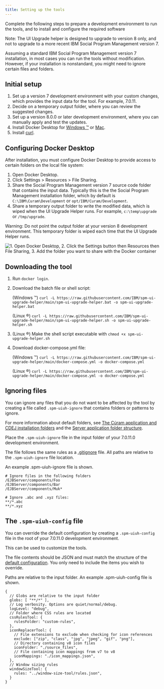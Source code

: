 ```yaml
---
title: Setting up the tools
---
```


Complete the following steps to prepare a development environment to run the tools, and to install and configure the required software

<InlineNotification>
   Note: The UI Upgrade helper is designed to upgrade to version 8 only, and not to upgrade to a more recent IBM Social Program Management version 7.

</InlineNotification>

Assuming a standard IBM Social Program Management version 7 installation, in most cases you can run the tools without modification. However, if your installation is nonstandard, you might need to ignore certain files and folders.

## Initial setup

1. Set up a version 7 development environment with your custom changes, which provides the input data for the tool. For example, 7.0.11.
2. Decide on a temporary output folder, where you can review the suggested changes.
3. Set up a version 8.0.0 or later development environment, where you can manually apply and test the updates.
4. Install Docker Desktop for [Windows ™️](https://docs.docker.com/docker-for-windows/install/) or [Mac](https://docs.docker.com/docker-for-mac/install/).
5. Install [curl](https://curl.se/download.html).

## Configuring Docker Desktop

After installation, you must configure Docker Desktop to provide access to certain folders on the local file system:

1. Open Docker Desktop.
2. Click Settings > Resources > File Sharing.
3. Share the Social Program Management version 7 source code folder that contains the input data. Typically this is the the Social Program Management installation folder, which by default is  `C:\IBM\Curam\Development` or `opt/IBM/Curam/Development`.
4. Share a temporary output folder to write the modified data, which is wiped when the UI Upgrade Helper runs. For example,  `c:\temp\upgrade` or `/tmp/upgrade`.

<InlineNotification>
Warning: Do not point the output folder at your version 8 development environment. This temporary folder is wiped each time that the UI Upgrade Helper runs.
</InlineNotification>

![1. Open Docker Desktop, 2. Click the Settings button then Resources then File Sharing, 3. Add the folder you want to share with the Docker container](../../images/docker-volume-sharing.png "Docker volume sharing screenshot")

## Downloading the tool

1. Run `docker login`.

2. Download the batch file or shell script:

   (Windows ™️) `curl -L https://raw.githubusercontent.com/IBM/spm-ui-upgrade-helper/main/spm-ui-upgrade-helper.bat -o spm-ui-upgrade-helper.bat`

   (Linux ®️) `curl -L https://raw.githubusercontent.com/IBM/spm-ui-upgrade-helper/main/spm-ui-upgrade-helper.sh -o spm-ui-upgrade-helper.sh`

3. (Linux ®️) Make the shell script executable with `chmod +x spm-ui-upgrade-helper.sh`

4. Download docker-compose.yml file:

   (Windows ™️) `curl -L https://raw.githubusercontent.com/IBM/spm-ui-upgrade-helper/main/docker-compose.yml -o docker-compose.yml`
  
   (Linux ®️) `curl -L https://raw.githubusercontent.com/IBM/spm-ui-upgrade-helper/main/docker-compose.yml -o docker-compose.yml`

## Ignoring files

You can ignore any files that you do not want to be affected by the tool by creating a file called `.spm-uiuh-ignore` that contains folders or patterns to ignore.

For more information about default folders, see [The Cúram application and CDEJ installation folders](https://www.ibm.com/docs/en/spm/8.0.1?topic=environment-cram-application-cdej-installation-folders) and the [Server application folder structure](https://www.ibm.com/docs/en/spm/8.0.1?topic=application-directory-structure).

Place the `.spm-uiuh-ignore` file in the input folder of your 7.0.11.0 development environment.

The file follows the same rules as a [.gitignore](http://git-scm.com/docs/gitignore) file. All paths are relative to the `.spm-uiuh-ignore` file location.

An example .spm-uiuh-ignore file is shown.

    # Ignore files in the following folders
    /EJBServer/components/Foo
    /EJBServer/components/Bar
    /EJBServer/components/Muk*

    # Ignore .abc and .xyz files:
    **/*.abc
    **/*.xyz

## The `.spm-uiuh-config` file

You can override the default configuration by creating a `.spm-uiuh-config` file in the root of your 7.0.11.0 development environment.

This can be used to customize the tools.

The file contents should be JSON and must match the structure of the [default configuration](https://github.com/IBM/spm-ui-upgrade-helper/blob/main/packages/shared-utils/src/config.js). You only need to include the items you wish to override.

Paths are relative to the input folder. An example .spm-uiuh-config file is shown.

    {
      // Globs are relative to the input folder
      globs: [ "**/*" ],
      // Log verbosity. Options are quiet/normal/debug.
      logLevel: "debug",
      // Folder where CSS rules are located
      cssRulesTool: {
        rulesFolder: "custom-rules",
      },
      iconReplacerTool: {
        // File extensions to exclude when checking for icon references
        exclude: ["zip", "class", "jpg", "jpeg", "gif", "png"],
        // Directory containing v8 icon files
        iconFolder: "./source_files",
        // File containing icon mappings from v7 to v8
        iconMappings: "./icon_mappings.json",
      },
      // Window sizing rules
      windowSizeTool: {
        rules: "../window-size-tool/rules.json",
      }
    }
